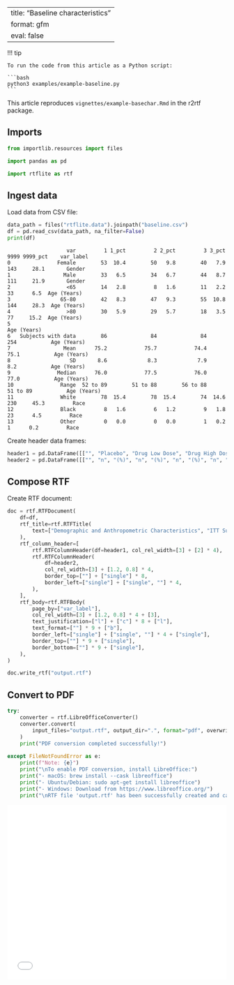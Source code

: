 <!-- `.md` and `.py` files are generated from the `.qmd` file. Please edit that file. -->

---
title: "Baseline characteristics"
format: gfm
eval: false
---

!!! tip

    To run the code from this article as a Python script:

    ```bash
    python3 examples/example-baseline.py
    ```

This article reproduces `vignettes/example-basechar.Rmd` in the r2rtf package.

## Imports

```python
from importlib.resources import files

import pandas as pd

import rtflite as rtf
```

## Ingest data

Load data from CSV file:

```python
data_path = files("rtflite.data").joinpath("baseline.csv")
df = pd.read_csv(data_path, na_filter=False)
print(df)
```

```
                   var         1 1_pct         2 2_pct         3 3_pct      9999 9999_pct    var_label
0               Female        53  10.4        50   9.8        40   7.9       143     28.1       Gender
1                 Male        33   6.5        34   6.7        44   8.7       111     21.9       Gender
2                  <65        14   2.8         8   1.6        11   2.2        33      6.5  Age (Years)
3                65-80        42   8.3        47   9.3        55  10.8       144     28.3  Age (Years)
4                  >80        30   5.9        29   5.7        18   3.5        77     15.2  Age (Years)
5                                                                                          Age (Years)
6   Subjects with data        86              84              84             254           Age (Years)
7                 Mean      75.2            75.7            74.4            75.1           Age (Years)
8                   SD       8.6             8.3             7.9             8.2           Age (Years)
9               Median      76.0            77.5            76.0            77.0           Age (Years)
10               Range  52 to 89        51 to 88        56 to 88        51 to 89           Age (Years)
11               White        78  15.4        78  15.4        74  14.6       230     45.3         Race
12               Black         8   1.6         6   1.2         9   1.8        23      4.5         Race
13               Other         0   0.0         0   0.0         1   0.2         1      0.2         Race
```

Create header data frames:

```python
header1 = pd.DataFrame([["", "Placebo", "Drug Low Dose", "Drug High Dose", "Total"]])
header2 = pd.DataFrame([["", "n", "(%)", "n", "(%)", "n", "(%)", "n", "(%)"]])
```

## Compose RTF

Create RTF document:

```python
doc = rtf.RTFDocument(
    df=df,
    rtf_title=rtf.RTFTitle(
        text=["Demographic and Anthropometric Characteristics", "ITT Subjects"]
    ),
    rtf_column_header=[
        rtf.RTFColumnHeader(df=header1, col_rel_width=[3] + [2] * 4),
        rtf.RTFColumnHeader(
            df=header2,
            col_rel_width=[3] + [1.2, 0.8] * 4,
            border_top=[""] + ["single"] * 8,
            border_left=["single"] + ["single", ""] * 4,
        ),
    ],
    rtf_body=rtf.RTFBody(
        page_by=["var_label"],
        col_rel_width=[3] + [1.2, 0.8] * 4 + [3],
        text_justification=["l"] + ["c"] * 8 + ["l"],
        text_format=[""] * 9 + ["b"],
        border_left=["single"] + ["single", ""] * 4 + ["single"],
        border_top=[""] * 9 + ["single"],
        border_bottom=[""] * 9 + ["single"],
    ),
)

doc.write_rtf("output.rtf")
```

## Convert to PDF

```python
try:
    converter = rtf.LibreOfficeConverter()
    converter.convert(
        input_files="output.rtf", output_dir=".", format="pdf", overwrite=True
    )
    print("PDF conversion completed successfully!")
    
except FileNotFoundError as e:
    print(f"Note: {e}")
    print("\nTo enable PDF conversion, install LibreOffice:")
    print("- macOS: brew install --cask libreoffice")
    print("- Ubuntu/Debian: sudo apt-get install libreoffice") 
    print("- Windows: Download from https://www.libreoffice.org/")
    print("\nRTF file 'output.rtf' has been successfully created and can be opened in any RTF-compatible application.")
```

<embed src="../images/example-baseline/output.pdf" style="width:100%; height:400px" type="application/pdf">
